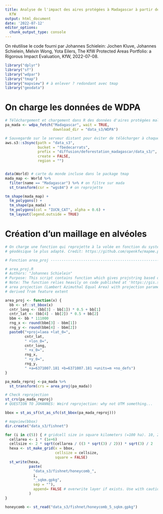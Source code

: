 ```yaml
---
title: Analyse de l'impact des aires protégées à Madagascar à partir de la méthode
  KfW
output: html_document
date: '2022-07-12'
editor_options: 
  chunk_output_type: console
---
```


On réutilise le code fourni par Johannes Schielein: Jochen Kluve, Johannes Schielein, Melvin Wong, Yota Eilers, The KfW Protected Areas Portfolio: a Rigorous Impact Evaluation, KfW, 2022-07-08.

```r
library("dplyr")
library("sf")
library("wdpar")
library("tmap")
library("mapview") # à enlever ? redondant avec tmap
library("geodata")
```



# On charge les données de WDPA

```r
# Téléchargement et chargement dans R des données d'aires protégées malgaches
pa_mada <- wdpa_fetch("Madagascar", wait = TRUE,
                      download_dir = "data_s3/WDPA") 

# Sauvegarde sur le serveur distant pour éviter de télécharger à chaque fois
aws.s3::s3sync(path = "data_s3",
               bucket = "fbedecarrats",
               prefix = "diffusion/deforestation_madagascar/data_s3/",
               create = FALSE,
               region = "")


data(World) # carte du monde incluse dans le package tmap
mada_map <- World %>% 
  filter(name == "Madagascar") %>% # on filtre sur mada
  st_transform(csr = "wgs84") # on reprojette

tm_shape(mada_map) +
  tm_polygons() +
  tm_shape(pa_mada) + 
  tm_polygons(col = "IUCN_CAT", alpha = 0.6) +
  tm_layout(legend.outside = TRUE)

```


# Création d'un maillage en alvéoles

```r
# On charge une fonction qui reprojette à la volée en fonction du système
# géodésique le plus adapté. Credit: https://github.com/openkfw/mapme.protectedareas

# Fonction area_proj ----------------------------------------------------------

# area_proj.R
# Authors: "Johannes Schielein"
# Purpose: This script contains function which gives projstring based on the bounding box of the (sf) object that is supplied. 
# Note: The function relies heavily on code published at 'https://gis.stackexchange.com/questions/313721/automatically-get-an-adequate-projection-system-based-on-a-bounding-box/313725'
# area projection (Lambert Azimuthal Equal Area) with projection parameters 
# derived from feature extent

area_proj <- function(x) {
  bb <- sf::st_bbox(x)
  cntr_long <- (bb[3] - bb[1]) * 0.5 + bb[1]
  cntr_lat <- (bb[4] - bb[2]) * 0.5 + bb[2]
  bbm <- bb * 111000
  rng_x <- round(bbm[3] - bbm[1])
  rng_y <- round(bbm[4] - bbm[2])
  paste0("+proj=laea +lat_0=",
         cntr_lat,
         " +lon_0=",
         cntr_long,
         " +x_0=",
         rng_x,
         " +y_0=", 
         rng_y,
         " +a=6371007.181 +b=6371007.181 +units=m +no_defs")
}

pa_mada_reproj <-pa_mada %>%
  st_transform(crs = area_proj(pa_mada))

# Check reprojection
st_crs(pa_mada_reproj)
# QUESTION TO JOHANNES: Weird reprojection: why not UTM something...

bbox = st_as_sf(st_as_sfc(st_bbox(pa_mada_reproj)))

# mapview(bbox)
dir.create("data_s3/fishnet")

for (i in c(5)) { # gridcell size in square kilometers (=100 ha). 10, 2, 1
  cellarea <- i * (1e+6)
  cellsize <- 2 * sqrt(cellarea / ((3 * sqrt(3) / 2))) * sqrt(3) / 2
  hexa <- st_make_grid(x = bbox,
                       cellsize = cellsize,
                       square = FALSE)
  st_write(hexa,
           paste(
             "data_s3/fishnet/honeycomb_",
             i,
             "_sqkm.gpkg",
             sep = ""),
             append= FALSE # overwrite layer if exists. Use with caution
           )
}

honeycomb <- st_read("data_s3/fishnet/honeycomb_5_sqkm.gpkg")

```



